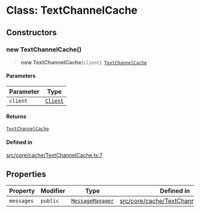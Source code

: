 # Class: TextChannelCache

## Constructors

### new TextChannelCache()

> **new TextChannelCache**(`client`): [`TextChannelCache`](TextChannelCache.mdx)

#### Parameters

| Parameter | Type |
| ------ | ------ |
| `client` | [`Client`](Client.mdx) |

#### Returns

[`TextChannelCache`](TextChannelCache.mdx)

#### Defined in

[src/core/cache/TextChannelCache.ts:7](https://github.com/devdimer/cordium.js/blob/cfa1fbbb6bea11406ac7a0f9fe16ea54d3dc8144/src/core/cache/TextChannelCache.ts#L7)

## Properties

| Property | Modifier | Type | Defined in |
| ------ | ------ | ------ | ------ |
| `messages` | `public` | [`MessageManager`](MessageManager.mdx) | [src/core/cache/TextChannelCache.ts:5](https://github.com/devdimer/cordium.js/blob/cfa1fbbb6bea11406ac7a0f9fe16ea54d3dc8144/src/core/cache/TextChannelCache.ts#L5) |
